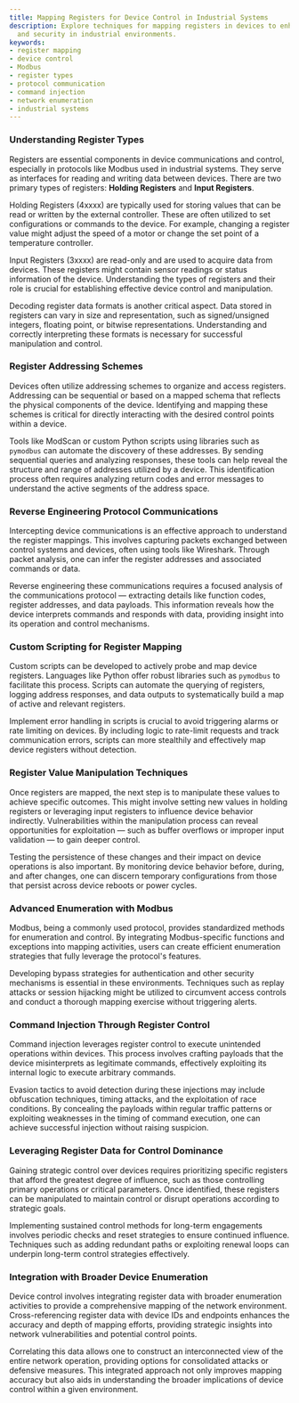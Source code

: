 ```yaml
---
title: Mapping Registers for Device Control in Industrial Systems
description: Explore techniques for mapping registers in devices to enhance control
  and security in industrial environments.
keywords:
- register mapping
- device control
- Modbus
- register types
- protocol communication
- command injection
- network enumeration
- industrial systems
---
```


### Understanding Register Types

Registers are essential components in device communications and control, especially in protocols like Modbus used in industrial systems. They serve as interfaces for reading and writing data between devices. There are two primary types of registers: **Holding Registers** and **Input Registers**.

Holding Registers (4xxxx) are typically used for storing values that can be read or written by the external controller. These are often utilized to set configurations or commands to the device. For example, changing a register value might adjust the speed of a motor or change the set point of a temperature controller.

Input Registers (3xxxx) are read-only and are used to acquire data from devices. These registers might contain sensor readings or status information of the device. Understanding the types of registers and their role is crucial for establishing effective device control and manipulation.

Decoding register data formats is another critical aspect. Data stored in registers can vary in size and representation, such as signed/unsigned integers, floating point, or bitwise representations. Understanding and correctly interpreting these formats is necessary for successful manipulation and control.

### Register Addressing Schemes

Devices often utilize addressing schemes to organize and access registers. Addressing can be sequential or based on a mapped schema that reflects the physical components of the device. Identifying and mapping these schemes is critical for directly interacting with the desired control points within a device.

Tools like ModScan or custom Python scripts using libraries such as `pymodbus` can automate the discovery of these addresses. By sending sequential queries and analyzing responses, these tools can help reveal the structure and range of addresses utilized by a device. This identification process often requires analyzing return codes and error messages to understand the active segments of the address space.

### Reverse Engineering Protocol Communications

Intercepting device communications is an effective approach to understand the register mappings. This involves capturing packets exchanged between control systems and devices, often using tools like Wireshark. Through packet analysis, one can infer the register addresses and associated commands or data.

Reverse engineering these communications requires a focused analysis of the communications protocol — extracting details like function codes, register addresses, and data payloads. This information reveals how the device interprets commands and responds with data, providing insight into its operation and control mechanisms.

### Custom Scripting for Register Mapping

Custom scripts can be developed to actively probe and map device registers. Languages like Python offer robust libraries such as `pymodbus` to facilitate this process. Scripts can automate the querying of registers, logging address responses, and data outputs to systematically build a map of active and relevant registers.

Implement error handling in scripts is crucial to avoid triggering alarms or rate limiting on devices. By including logic to rate-limit requests and track communication errors, scripts can more stealthily and effectively map device registers without detection.

### Register Value Manipulation Techniques

Once registers are mapped, the next step is to manipulate these values to achieve specific outcomes. This might involve setting new values in holding registers or leveraging input registers to influence device behavior indirectly. Vulnerabilities within the manipulation process can reveal opportunities for exploitation — such as buffer overflows or improper input validation — to gain deeper control.

Testing the persistence of these changes and their impact on device operations is also important. By monitoring device behavior before, during, and after changes, one can discern temporary configurations from those that persist across device reboots or power cycles.

### Advanced Enumeration with Modbus

Modbus, being a commonly used protocol, provides standardized methods for enumeration and control. By integrating Modbus-specific functions and exceptions into mapping activities, users can create efficient enumeration strategies that fully leverage the protocol's features.

Developing bypass strategies for authentication and other security mechanisms is essential in these environments. Techniques such as replay attacks or session hijacking might be utilized to circumvent access controls and conduct a thorough mapping exercise without triggering alerts.

### Command Injection Through Register Control

Command injection leverages register control to execute unintended operations within devices. This process involves crafting payloads that the device misinterprets as legitimate commands, effectively exploiting its internal logic to execute arbitrary commands.

Evasion tactics to avoid detection during these injections may include obfuscation techniques, timing attacks, and the exploitation of race conditions. By concealing the payloads within regular traffic patterns or exploiting weaknesses in the timing of command execution, one can achieve successful injection without raising suspicion.

### Leveraging Register Data for Control Dominance

Gaining strategic control over devices requires prioritizing specific registers that afford the greatest degree of influence, such as those controlling primary operations or critical parameters. Once identified, these registers can be manipulated to maintain control or disrupt operations according to strategic goals.

Implementing sustained control methods for long-term engagements involves periodic checks and reset strategies to ensure continued influence. Techniques such as adding redundant paths or exploiting renewal loops can underpin long-term control strategies effectively.

### Integration with Broader Device Enumeration

Device control involves integrating register data with broader enumeration activities to provide a comprehensive mapping of the network environment. Cross-referencing register data with device IDs and endpoints enhances the accuracy and depth of mapping efforts, providing strategic insights into network vulnerabilities and potential control points.

Correlating this data allows one to construct an interconnected view of the entire network operation, providing options for consolidated attacks or defensive measures. This integrated approach not only improves mapping accuracy but also aids in understanding the broader implications of device control within a given environment.